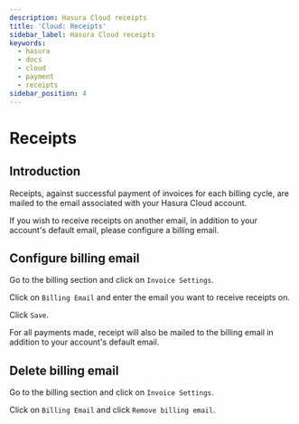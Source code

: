 ```yaml
---
description: Hasura Cloud receipts
title: 'Cloud: Receipts'
sidebar_label: Hasura Cloud receipts
keywords:
  - hasura
  - docs
  - cloud
  - payment
  - receipts
sidebar_position: 4
---
```



# Receipts

<ProductBadge pro />

## Introduction

Receipts, against successful payment of invoices for each billing cycle, are mailed to the email associated with your
Hasura Cloud account.

If you wish to receive receipts on another email, in addition to your account's default email, please configure a
billing email.

## Configure billing email

Go to the billing section and click on `Invoice Settings`.

<Thumbnail src="/img/account-management/billing/invoice_settings.png" alt="invoice settings" />

Click on `Billing Email` and enter the email you want to receive receipts on.

<Thumbnail
  src="/img/account-management/billing/configure_billing_email.png"
  alt="configure billing email"
  width="437px"
/>

Click `Save`.

For all payments made, receipt will also be mailed to the billing email in addition to your account's default email.

## Delete billing email

Go to the billing section and click on `Invoice Settings`.

<Thumbnail src="/img/account-management/billing/invoice_settings.png" alt="invoice settings" />

Click on `Billing Email` and click `Remove billing email`.

<Thumbnail src="/img/account-management/billing/delete_billing_email.png" alt="delete billing email" width="437px" />
